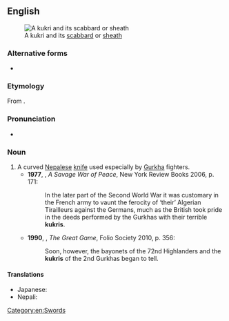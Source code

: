==English==
{{wikipedia}}
[[File:Kukri with sheath.JPG|thumb|A kukri and its [[scabbard]] or [[sheath]]]]

===Alternative forms===
* {{l|en|khukuri}}

===Etymology===
From {{etyl|ne|en}} {{m|ne|खुकुरी|tr=khukurī}}.

===Pronunciation===
* {{a|UK}} {{IPA|en|/ˈkʊkɹi/}}

===Noun===
{{en-noun}}

# A curved [[Nepalese]] [[knife]] used especially by [[Gurkha]] fighters.
#* '''1977''', {{w|Alistair Horne}}, ''A Savage War of Peace'', New York Review Books 2006, p. 171:
#*: In the later part of the Second World War it was customary in the French army to vaunt the ferocity of ‘their’ Algerian Tirailleurs against the Germans, much as the British took pride in the deeds performed by the Gurkhas with their terrible '''kukris'''.
#* '''1990''', {{w|Peter Hopkirk}}, ''The Great Game'', Folio Society 2010, p. 356:
#*: Soon, however, the bayonets of the 72nd Highlanders and the '''kukris''' of the 2nd Gurkhas began to tell.

====Translations====
{{trans-top|knife}}
* Japanese: {{t|ja|ククリ|tr=kukuri}}
* Nepali: {{t|ne|खुकुरी}}
{{trans-bottom}}

[[Category:en:Swords]]
